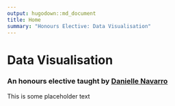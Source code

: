 ```yaml
---
output: hugodown::md_document
title: Home
summary: "Honours Elective: Data Visualisation"
---
```



# Data Visualisation

### An honours elective taught by [Danielle Navarro](https://twitter.com/djnavarro)

This is some placeholder text

